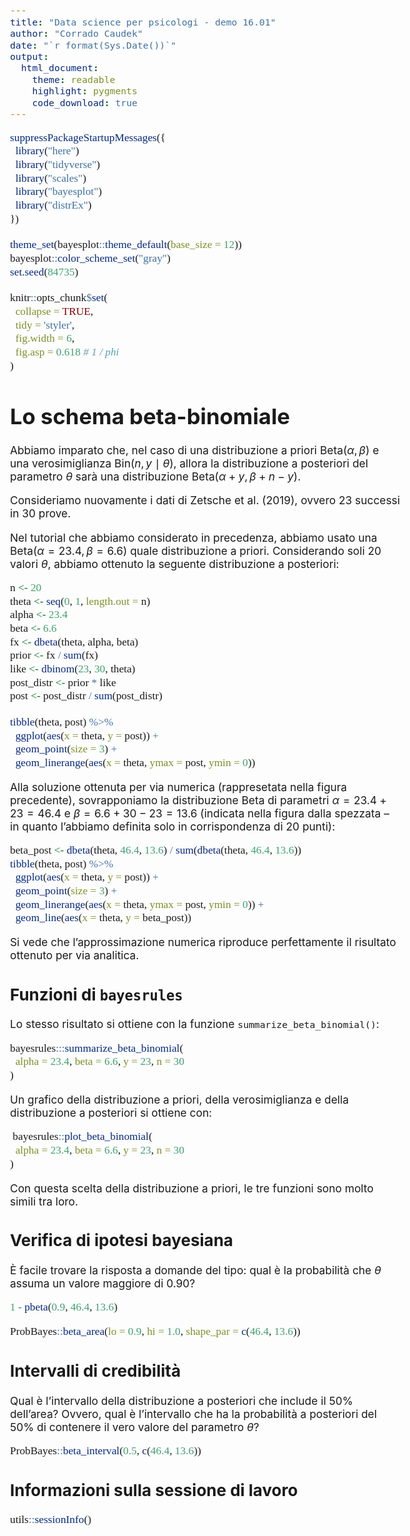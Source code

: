 ```yaml
---
title: "Data science per psicologi - demo 16.01"
author: "Corrado Caudek"
date: "`r format(Sys.Date())`"
output:
  html_document:
    theme: readable
    highlight: pygments
    code_download: true
---
```


<style type="text/css">
  body{
  font-size: 13pt;
}
code.r{
  font-size: 13pt;
  font-family: 'Inconsolata';
}
.custom-inline {
  font-size: 13pt;
  font-family: 'Inconsolata';
}
</style>


```r
suppressPackageStartupMessages({
  library("here")
  library("tidyverse")
  library("scales")
  library("bayesplot")
  library("distrEx")
})

theme_set(bayesplot::theme_default(base_size = 12))
bayesplot::color_scheme_set("gray")
set.seed(84735)

knitr::opts_chunk$set(
  collapse = TRUE,
  tidy = 'styler',
  fig.width = 6,
  fig.asp = 0.618 # 1 / phi
)
```

# Lo schema beta-binomiale

Abbiamo imparato che, nel caso di una distribuzione a priori $\mbox{Beta}(\alpha, \beta)$ e una verosimiglianza $\mbox{Bin}(n, y \mid \theta)$, allora la distribuzione a posteriori del parametro $\theta$ sarà una distribuzione $\mbox{Beta}(\alpha + y, \beta + n - y)$.

Consideriamo nuovamente i dati di Zetsche et al. (2019), ovvero 23 successi in 30 prove.

Nel tutorial che abbiamo considerato in precedenza, abbiamo usato una $\mbox{Beta}(\alpha = 23.4, \beta = 6.6)$ quale distribuzione a priori. Considerando soli 20 valori $\theta$, abbiamo ottenuto la seguente distribuzione a posteriori:

```r
n <- 20
theta <- seq(0, 1, length.out = n)
alpha <- 23.4
beta <- 6.6
fx <- dbeta(theta, alpha, beta)
prior <- fx / sum(fx)
like <- dbinom(23, 30, theta)
post_distr <- prior * like
post <- post_distr / sum(post_distr)

tibble(theta, post) %>% 
  ggplot(aes(x = theta, y = post)) +
  geom_point(size = 3) +
  geom_linerange(aes(x = theta, ymax = post, ymin = 0)) 
```

Alla soluzione ottenuta per via numerica (rappresetata nella figura precedente), sovrapponiamo la distribuzione Beta di parametri $\alpha = 23.4 + 23 = 46.4$ e $\beta = 6.6 + 30 - 23 = 13.6$ (indicata nella figura dalla spezzata -- in quanto l'abbiamo definita solo in corrispondenza di 20 punti):

```r
beta_post <- dbeta(theta, 46.4, 13.6) / sum(dbeta(theta, 46.4, 13.6))
tibble(theta, post) %>% 
  ggplot(aes(x = theta, y = post)) +
  geom_point(size = 3) +
  geom_linerange(aes(x = theta, ymax = post, ymin = 0)) +
  geom_line(aes(x = theta, y = beta_post))
```

Si vede che l'approssimazione numerica riproduce perfettamente il risultato ottenuto per via analitica.

## Funzioni di `bayesrules`

Lo stesso risultato si ottiene con la funzione `summarize_beta_binomial()`:

```r
bayesrules:::summarize_beta_binomial(
  alpha = 23.4, beta = 6.6, y = 23, n = 30
)
```

Un grafico della distribuzione a priori, della verosimiglianza e della distribuzione a posteriori si ottiene con:

```r
 bayesrules::plot_beta_binomial(
  alpha = 23.4, beta = 6.6, y = 23, n = 30
)
```

Con questa scelta della distribuzione a priori, le tre funzioni sono molto simili tra loro.

## Verifica di ipotesi bayesiana

È facile trovare la risposta a domande del tipo: qual è la probabilità che $\theta$ assuma un valore maggiore di 0.90?

```r
1 - pbeta(0.9, 46.4, 13.6)
```

```r
ProbBayes::beta_area(lo = 0.9, hi = 1.0, shape_par = c(46.4, 13.6))
```
## Intervalli di credibilità

Qual è l'intervallo della distribuzione a posteriori che include il 50% dell'area? Ovvero, qual è l'intervallo che ha la probabilità a posteriori del 50% di contenere il vero valore del parametro $\theta$?

```r
ProbBayes::beta_interval(0.5, c(46.4, 13.6))
```

## Informazioni sulla sessione di lavoro

```r
utils::sessionInfo()
```
